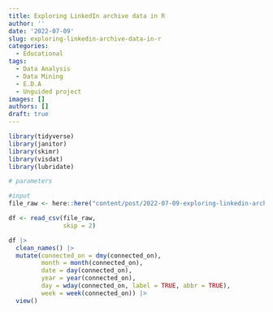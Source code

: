 ```yaml
---
title: Exploring LinkedIn archive data in R
author: ''
date: '2022-07-09'
slug: exploring-linkedin-archive-data-in-r
categories:
  - Educational
tags:
  - Data Analysis
  - Data Mining
  - E.D.A
  - Unguided project
images: []
authors: []
draft: true
---
```



```r
library(tidyverse)
library(janitor)
library(skimr)
library(visdat)
library(lubridate)

# parameters

#input
file_raw <- here::here("content/post/2022-07-09-exploring-linkedin-archive-data-in-r/data/Connections.csv")

```


```r
df <- read_csv(file_raw,
               skip = 2)

df |> 
  clean_names() |> 
  mutate(connected_on = dmy(connected_on),
         month = month(connected_on),
         date = day(connected_on),
         year = year(connected_on),
         day = wday(connected_on, label = TRUE, abbr = TRUE),
         week = week(connected_on)) |> 
  view()
```

